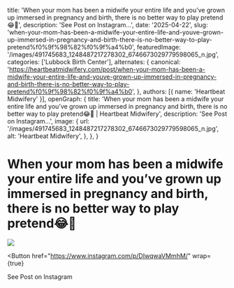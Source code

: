   title: 'When your mom has been a midwife your entire life and you’ve grown up immersed in pregnancy and birth, there is no better way to play pretend😂🤰',
  description: 'See Post on Instagram...',
  date: '2025-04-22',
  slug: 'when-your-mom-has-been-a-midwife-your-entire-life-and-youve-grown-up-immersed-in-pregnancy-and-birth-there-is-no-better-way-to-play-pretend%f0%9f%98%82%f0%9f%a4%b0',
  featuredImage: '/images/491745683_1248487217278302_6746673029779598065_n.jpg',
  categories: ['Lubbock Birth Center'],
  alternates: {
    canonical: 'https://heartbeatmidwifery.com/post/when-your-mom-has-been-a-midwife-your-entire-life-and-youve-grown-up-immersed-in-pregnancy-and-birth-there-is-no-better-way-to-play-pretend%f0%9f%98%82%f0%9f%a4%b0',
  },
  authors: [{ name: 'Heartbeat Midwifery' }],
  openGraph: {
    title: 'When your mom has been a midwife your entire life and you’ve grown up immersed in pregnancy and birth, there is no better way to play pretend😂🤰 | Heartbeat Midwifery',
    description: 'See Post on Instagram...',
    image: {
      url: '/images/491745683_1248487217278302_6746673029779598065_n.jpg',
      alt: 'Heartbeat Midwifery',
    },
  },
}


# When your mom has been a midwife your entire life and you’ve grown up immersed in pregnancy and birth, there is no better way to play pretend😂🤰

<Image
  src="/images/491745683_1248487217278302_6746673029779598065_n.jpg"
  size="large"
  wrap={true}
/>

<Button
  href="https://www.instagram.com/p/DIwqwaVMmhM/"
  wrap={true}
>
  See Post on Instagram
</Button>
